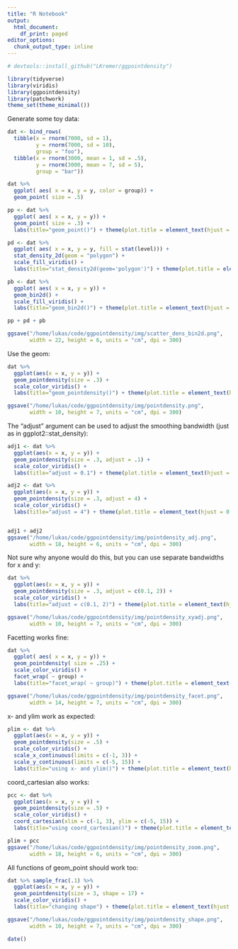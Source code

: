 ```yaml
---
title: "R Notebook"
output:
  html_document:
    df_print: paged
editor_options:
  chunk_output_type: inline
---
```


```r
# devtools::install_github("LKremer/ggpointdensity")
```


```r
library(tidyverse)
library(viridis)
library(ggpointdensity)
library(patchwork)
theme_set(theme_minimal())
```

Generate some toy data:
```r
dat <- bind_rows(
  tibble(x = rnorm(7000, sd = 1),
         y = rnorm(7000, sd = 10),
         group = "foo"),
  tibble(x = rnorm(3000, mean = 1, sd = .5),
         y = rnorm(3000, mean = 7, sd = 5),
         group = "bar"))

dat %>%
  ggplot( aes( x = x, y = y, color = group)) +
  geom_point( size = .5)
```

```r
pp <- dat %>%
  ggplot( aes( x = x, y = y)) +
  geom_point( size = .3) +
  labs(title="geom_point()") + theme(plot.title = element_text(hjust = 0.5))

pd <- dat %>%
  ggplot( aes( x = x, y = y, fill = stat(level))) +
  stat_density_2d(geom = "polygon") +
  scale_fill_viridis() +
  labs(title="stat_density2d(geom='polygon')") + theme(plot.title = element_text(hjust = 0.5))

pb <- dat %>%
  ggplot( aes( x = x, y = y)) +
  geom_bin2d() +
  scale_fill_viridis() +
  labs(title="geom_bin2d()") + theme(plot.title = element_text(hjust = 0.5))

pp + pd + pb

ggsave("/home/lukas/code/ggpointdensity/img/scatter_dens_bin2d.png",
       width = 22, height = 6, units = "cm", dpi = 300)
```


Use the geom:
```r
dat %>%
  ggplot(aes(x = x, y = y)) +
  geom_pointdensity(size = .3) +
  scale_color_viridis() +
  labs(title="geom_pointdensity()") + theme(plot.title = element_text(hjust = 0.5))

ggsave("/home/lukas/code/ggpointdensity/img/pointdensity.png",
       width = 10, height = 7, units = "cm", dpi = 300)
```

The "adjust" argument can be used to adjust the smoothing bandwidth (just as in ggplot2::stat_density):
```r
adj1 <- dat %>%
  ggplot(aes(x = x, y = y)) +
  geom_pointdensity(size = .3, adjust = .1) +
  scale_color_viridis() +
  labs(title="adjust = 0.1") + theme(plot.title = element_text(hjust = 0.5))

adj2 <- dat %>%
  ggplot(aes(x = x, y = y)) +
  geom_pointdensity(size = .3, adjust = 4) +
  scale_color_viridis() +
  labs(title="adjust = 4") + theme(plot.title = element_text(hjust = 0.5))


adj1 + adj2
ggsave("/home/lukas/code/ggpointdensity/img/pointdensity_adj.png",
       width = 18, height = 6, units = "cm", dpi = 300)
```

Not sure why anyone would do this, but you can use separate bandwidths for x and y:
```r
dat %>%
  ggplot(aes(x = x, y = y)) +
  geom_pointdensity(size = .3, adjust = c(0.1, 2)) +
  scale_color_viridis() +
  labs(title="adjust = c(0.1, 2)") + theme(plot.title = element_text(hjust = 0.5))

ggsave("/home/lukas/code/ggpointdensity/img/pointdensity_xyadj.png",
       width = 10, height = 7, units = "cm", dpi = 300)
```

Facetting works fine:
```r
dat %>%
  ggplot( aes( x = x, y = y)) +
  geom_pointdensity( size = .25) +
  scale_color_viridis() +
  facet_wrap( ~ group) +
  labs(title="facet_wrap( ~ group)") + theme(plot.title = element_text(hjust = 0.5))

ggsave("/home/lukas/code/ggpointdensity/img/pointdensity_facet.png",
       width = 14, height = 7, units = "cm", dpi = 300)
```

x- and ylim work as expected:
```r
plim <- dat %>%
  ggplot(aes(x = x, y = y)) +
  geom_pointdensity(size = .5) +
  scale_color_viridis() +
  scale_x_continuous(limits = c(-1, 3)) +
  scale_y_continuous(limits = c(-5, 15)) +
  labs(title="using x- and ylim()") + theme(plot.title = element_text(hjust = 0.5))
```

coord_cartesian also works:
```r
pcc <- dat %>%
  ggplot(aes(x = x, y = y)) +
  geom_pointdensity(size = .5) +
  scale_color_viridis() +
  coord_cartesian(xlim = c(-1, 3), ylim = c(-5, 15)) +
  labs(title="using coord_cartesian()") + theme(plot.title = element_text(hjust = 0.5))
```

```r
plim + pcc
ggsave("/home/lukas/code/ggpointdensity/img/pointdensity_zoom.png",
       width = 18, height = 6, units = "cm", dpi = 300)
```


All functions of geom_point should work too:
```r
dat %>% sample_frac(.1) %>%
  ggplot(aes(x = x, y = y)) +
  geom_pointdensity(size = 3, shape = 17) +
  scale_color_viridis() +
  labs(title="changing shape") + theme(plot.title = element_text(hjust = 0.5))

ggsave("/home/lukas/code/ggpointdensity/img/pointdensity_shape.png",
       width = 10, height = 7, units = "cm", dpi = 300)
```





```r
date()
```

